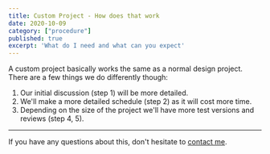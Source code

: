 ```yaml
---
title: Custom Project - How does that work
date: 2020-10-09
category: ["procedure"]
published: true
excerpt: 'What do I need and what can you expect'
---
```


A custom project basically works the same as a normal design project. There are a few things we do differently though:

1. Our initial discussion (step 1) will be more detailed.
2. We'll make a more detailed schedule (step 2) as it will cost more time.
3. Depending on the size of the project we'll have more test versions and reviews (step 4, 5).

***

If you have any questions about this, don't hesitate to [contact me](/home#Contact).